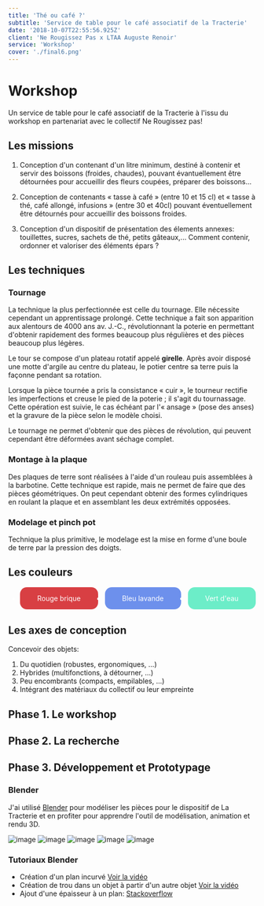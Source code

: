 ```yaml
---
title: 'Thé ou café ?'
subtitle: 'Service de table pour le café associatif de la Tracterie'
date: '2018-10-07T22:55:56.925Z'
client: 'Ne Rougissez Pas x LTAA Auguste Renoir'
service: 'Workshop'
cover: './final6.png'
---
```


# Workshop

Un service de table pour le café associatif de la Tracterie à l'issu du workshop en partenariat avec le collectif Ne Rougissez pas!

## Les missions

1. Conception d'un contenant d'un litre minimum, destiné à contenir et servir des boissons (froides, chaudes), pouvant évantuellement être détournées pour accueillir des fleurs coupées, préparer des boissons...

2. Conception de contenants « tasse à café » (entre 10 et 15 cl) et « tasse à thé, café allongé, infusions » (entre 30 et 40cl) pouvant éventuellement être détournés pour accueillir des boissons froides.

3. Conception d'un dispositif de présentation des élements annexes: touillettes, sucres, sachets de thé, petits gâteaux,... Comment contenir, ordonner et valoriser des éléments épars ?

## Les techniques

### Tournage
La technique la plus perfectionnée est celle du tournage. Elle nécessite cependant un apprentissage prolongé. Cette technique a fait son apparition aux alentours de 4000 ans av. J.-C., révolutionnant la poterie en permettant d'obtenir rapidement des formes beaucoup plus régulières et des pièces beaucoup plus légères.

Le tour se compose d'un plateau rotatif appelé **girelle**. Après avoir disposé une motte d'argile au centre du plateau, le potier centre sa terre puis la façonne pendant sa rotation.

Lorsque la pièce tournée a pris la consistance « cuir », le tourneur rectifie les imperfections et creuse le pied de la poterie ; il s'agit du tournassage. Cette opération est suivie, le cas échéant par l'« ansage » (pose des anses) et la gravure de la pièce selon le modèle choisi.

Le tournage ne permet d'obtenir que des pièces de révolution, qui peuvent cependant être déformées avant séchage complet.

### Montage à la plaque
Des plaques de terre sont réalisées à l'aide d'un rouleau puis assemblées à la barbotine.
Cette technique est rapide, mais ne permet de faire que des pièces géométriques. On peut cependant obtenir des formes cylindriques en roulant la plaque et en assemblant les deux extrémités opposées.

### Modelage et pinch pot
Technique la plus primitive, le modelage est la mise en forme d'une boule de terre par la pression des doigts.

## Les couleurs

<ul style="color: white; display: flex; text-align: center;margin-bottom: 30px; justify-content: center;flex-wrap:wrap;">
<li style="background-color: #d83f43; flex-grow: 1;padding: 1em; margin-right: 1em;    border-radius: 1em;">Rouge brique</li>
<li style="background-color: #6d90ec; flex-grow: 1;padding: 1em; margin-right: 1em;    border-radius: 1em;">Bleu lavande</li>
<li style="background-color: #6cedc8; flex-grow: 1;padding: 1em;     border-radius: 1em;">Vert d'eau</li>
</ul>

## Les axes de conception

Concevoir des objets:

1. Du quotidien (robustes, ergonomiques, ...)
2. Hybrides (multifonctions, à détourner, ...)
3. Peu encombrants (compacts, empilables, ...)
4. Intégrant des matériaux du collectif ou leur empreinte

## Phase 1. Le workshop
## Phase 2. La recherche
## Phase 3. Développement et Prototypage

### Blender

J'ai utilisé [Blender](https://builder.blender.org/download) pour modéliser les pièces pour le dispositif de La Tracterie et en profiter pour apprendre l'outil de modélisation, animation et rendu 3D.

![image](./final7.png)
![image](./final8.png)
![image](./final9.png)
![image](./final10.png)
![image](./final11.png)

### Tutoriaux Blender

- Création d'un plan incurvé [Voir la vidéo](https://www.youtube.com/watch?v=clH9BftgrQE)
- Création de trou dans un objet à partir d'un autre objet [Voir la vidéo](https://www.youtube.com/watch?v=tkbU1bGOzWM)
- Ajout d'une épaisseur à un plan: [Stackoverflow](https://blender.stackexchange.com/questions/9150/how-do-i-make-a-plane-have-thickness)
